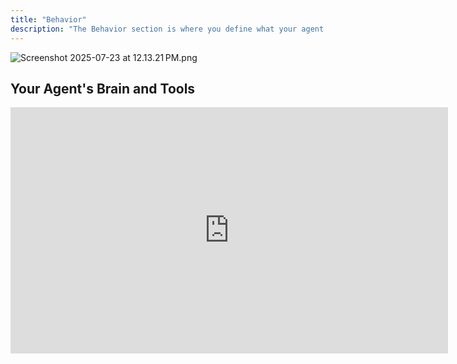 ```yaml
---
title: "Behavior"
description: "The Behavior section is where you define what your agent does and how it acts. Think of this as giving your agent its personality, goals, and superpowers all in one place."
---
```



![Screenshot 2025-07-23 at 12.13.21 PM.png](/images/Screenshot2025-07-23at12.13.21PM.png)

## Your Agent's Brain and Tools

<iframe src="https://www.youtube.com/embed/t5_H6nz4kBg?rel=0" width="700" height="394" frameborder="0" allowfullscreen />

The Instructions box is where you tell your agent what to do and how to behave. Write in plain English - no coding required\! This is like having a detailed conversation with a really smart assistant about exactly how you want them to help your customers.

### What to include:

- **What your agent does**: Clearly explain the main purpose and goals
- **How it should behave**: Define the tone, personality, and approach
- **Step-by-step processes**: Walk through your methodology or workflow
- **Important context**: Include key information your agent needs to know

<img
  src="/images/Screenshot2025-07-23at12.19.32PM.png"
  alt="Screenshot2025 07 23at12 19 32PM Pn"
  title="Screenshot2025 07 23at12 19 32PM Pn"
  style={{ width:"80%" }}
/>

<Tip>
  In the example above, the builder has given clear instructions for an article summary agent\
  \
  **Tips for Great Instructions**

  - Be specific about what you want your agent to accomplish
  - Include examples of good responses when possible
  - Mention any important rules or limitations
  - Write like you're training a new team member
</Tip>

On the right side, you'll see Skills & Tools - these give your agent the ability to actually do things beyond just chatting.

<img
  src="/images/Screenshot2025-07-23at12.18.26PM.png"
  alt="Screenshot2025 07 23at12 18 26PM Pn"
  title="Screenshot2025 07 23at12 18 26PM Pn"
  style={{ width:"50%" }}
/>

## Tools: Built-in Superpowers

Tools are ready-made capabilities we've built for you, like:

<ToolSnippet />

We have provide some default tools to begin, like 'userChat', 'fileSystem,' 'googleSearch', and 'websiteScraper'. Simply click to add or remove tools so your agent has what it needs to accomplish its goals.

<Tip>
  Click on the name of a tool within [builder.appy.ai](http://builder.appy.ai) to learn that tool's purpose
</Tip>

## Skills: Your Custom Capabilities

Skills are custom capabilities you create when you need your agent to do something specific that requires detailed instructions. Create a new skill when:

- You have a complex sub-process that needs lots of detailed guidance
- You want to isolate a specific, repeatable task
- The main instructions are getting too long and complex

Think of skills as specialized tasks your agent can do - like "analyze a business proposal" or "create a workout plan."

<iframe src="https://www.youtube.com/embed/aWI4c18U6Q4?rel=0" width="700" height="394" frameborder="0" allowfullscreen />

<Tip>
  For many agents, custom skills are unneccessary - all instructions can remain under behavior
</Tip>

## How It All Works Together

Your agent reads its instructions, then automatically decides which skills and tools to use based on what the user needs. You don't have to manage when or how - just give good instructions and select the right capabilities.

## Testing Agent Behavior

Testing your agent is always one click away. Click the "Preview" button to open a separate tab and begin using your agent. You can make real time adjustments to behavior, skills, and tools and see how it impacts the preview.

For skills, test just that specific task by clicking the preview skill <Icon icon="eye" /> icon in the toolbar.

<iframe src="https://www.youtube.com/embed/VhOa0Gsi_8I?rel=0" width="700" height="394" frameborder="0" allowfullscreen />

## Getting Started

1. **Start with clear instructions** about your agent's main purpose
2. **Add essential tools** like userChat and googleSearch
3. **Test your agent** to see how it performs
4. **Refine and add skills** as needed for complex tasks

<Tip>
  Start simple and adjust based on testing\! It's easier to start with basic instructions and refine based on observation than to over-instruct to begin with.
</Tip>